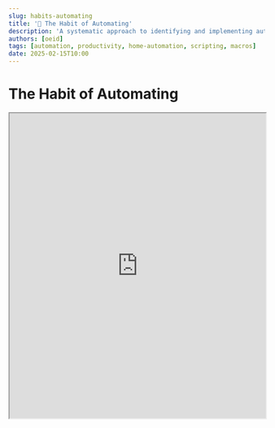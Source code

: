 ```yaml
---
slug: habits-automating
title: '🤖 The Habit of Automating'
description: 'A systematic approach to identifying and implementing automation opportunities across various domains including home automation, software tools, and productivity workflows.'
authors: [oeid]
tags: [automation, productivity, home-automation, scripting, macros]
date: 2025-02-15T10:00
---
```


# The Habit of Automating

<iframe 
  style={{ border: "1px solid rgba(0, 0, 0, 0.1)" }} 
  width="100%" 
  height="600" 
  src="https://embed.figma.com/board/reFUj3lFudhquKldnUw9dL/The-Habit-Board?node-id=161-457&t=zWvMKLMWQixrc6b4-4&embed-host=share" 
  allowFullScreen
/>

# The Kinds of Action

## #automation/home-automation
Home automation tasks including smart home devices, sensors, and IoT integrations.

## #automation/software-automation
Software-based automation including scripts, applications, and development tools.

## #automation/productivity-automation
Productivity and workflow automation including keyboard macros, shortcuts, and process optimization.

## #automation/entertainment-automation
Automation related to media, entertainment, and content consumption.


# Constantly Question

...

# Personal Action Items

noteplan://x-callback-url/openNote?noteTitle=%E2%9A%99%EF%B8%8F%20Automation%20Backlog%23%E2%9A%99%EF%B8%8F%20Automation%20Backlog

